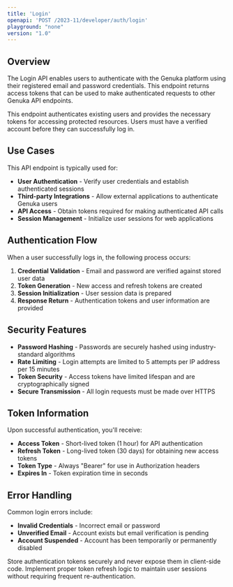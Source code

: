 ```yaml
---
title: 'Login'
openapi: 'POST /2023-11/developer/auth/login'
playground: "none"
version: "1.0"
---
```


## Overview

The Login API enables users to authenticate with the Genuka platform using their registered email and password credentials. This endpoint returns access tokens that can be used to make authenticated requests to other Genuka API endpoints.

<Note>
This endpoint authenticates existing users and provides the necessary tokens for accessing protected resources. Users must have a verified account before they can successfully log in.
</Note>

## Use Cases

This API endpoint is typically used for:

- **User Authentication** - Verify user credentials and establish authenticated sessions
- **Third-party Integrations** - Allow external applications to authenticate Genuka users
- **API Access** - Obtain tokens required for making authenticated API calls
- **Session Management** - Initialize user sessions for web applications

## Authentication Flow

When a user successfully logs in, the following process occurs:

1. **Credential Validation** - Email and password are verified against stored user data
3. **Token Generation** - New access and refresh tokens are created
4. **Session Initialization** - User session data is prepared
5. **Response Return** - Authentication tokens and user information are provided

## Security Features

- **Password Hashing** - Passwords are securely hashed using industry-standard algorithms
- **Rate Limiting** - Login attempts are limited to 5 attempts per IP address per 15 minutes
- **Token Security** - Access tokens have limited lifespan and are cryptographically signed
- **Secure Transmission** - All login requests must be made over HTTPS

## Token Information

Upon successful authentication, you'll receive:

- **Access Token** - Short-lived token (1 hour) for API authentication
- **Refresh Token** - Long-lived token (30 days) for obtaining new access tokens
- **Token Type** - Always "Bearer" for use in Authorization headers
- **Expires In** - Token expiration time in seconds

## Error Handling

Common login errors include:

- **Invalid Credentials** - Incorrect email or password
- **Unverified Email** - Account exists but email verification is pending
- **Account Suspended** - Account has been temporarily or permanently disabled

<Warning>
Store authentication tokens securely and never expose them in client-side code. Implement proper token refresh logic to maintain user sessions without requiring frequent re-authentication.
</Warning>
